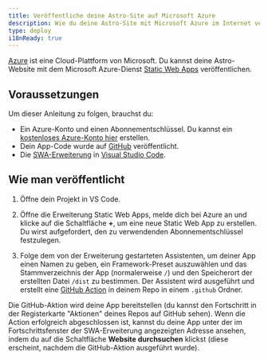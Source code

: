 ```yaml
---
title: Veröffentliche deine Astro-Site auf Microsoft Azure
description: Wie du deine Astro-Site mit Microsoft Azure im Internet veröffentlichst.
type: deploy
i18nReady: true
---
```


[Azure](https://azure.microsoft.com/) ist eine Cloud-Plattform von Microsoft. Du kannst deine Astro-Website mit dem Microsoft Azure-Dienst [Static Web Apps](https://aka.ms/staticwebapps) veröffentlichen.

## Voraussetzungen

Um dieser Anleitung zu folgen, brauchst du:

- Ein Azure-Konto und einen Abonnementschlüssel. Du kannst ein [kostenloses Azure-Konto hier](https://azure.microsoft.com/free) erstellen.
- Dein App-Code wurde auf [GitHub](https://github.com/) veröffentlicht.
- Die [SWA-Erweiterung](https://marketplace.visualstudio.com/items?itemName=ms-azuretools.vscode-azurestaticwebapps) in [Visual Studio Code](https://code.visualstudio.com/).

## Wie man veröffentlicht

1. Öffne dein Projekt in VS Code.

2. Öffne die Erweiterung Static Web Apps, melde dich bei Azure an und klicke auf die Schaltfläche **+**, um eine neue Static Web App zu erstellen. Du wirst aufgefordert, den zu verwendenden Abonnementschlüssel festzulegen.

3. Folge dem von der Erweiterung gestarteten Assistenten, um deiner App einen Namen zu geben, ein Framework-Preset auszuwählen und das Stammverzeichnis der App (normalerweise `/`) und den Speicherort der erstellten Datei `/dist` zu bestimmen. Der Assistent wird ausgeführt und erstellt eine [GitHub Action](https://github.com/features/actions) in deinem Repo in einem `.github` Ordner.

Die GitHub-Aktion wird deine App bereitstellen (du kannst den Fortschritt in der Registerkarte "Aktionen" deines Repos auf GitHub sehen). Wenn die Action erfolgreich abgeschlossen ist, kannst du deine App unter der im Fortschrittsfenster der SWA-Erweiterung angezeigten Adresse ansehen, indem du auf die Schaltfläche **Website durchsuchen** klickst (diese erscheint, nachdem die GitHub-Aktion ausgeführt wurde).
